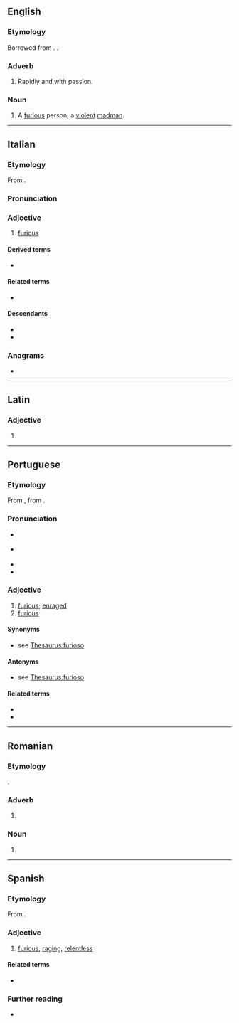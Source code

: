 ==English==

===Etymology===
Borrowed from {{bor|en|it|-}}. {{doublet|en|furious}}.

===Adverb===
{{en-adv|-}}

# {{lb|en|music}} Rapidly and with passion.

===Noun===
{{en-noun}}

# {{lb|en|obsolete}} A [[furious]] person; a [[violent]] [[madman]].

----

==Italian==

===Etymology===
From {{der|it|la|furiōsus}}.

===Pronunciation===
{{it-pr|furióso,#furió[s]o}}

===Adjective===
{{it-adj}}

# [[furious]]

====Derived terms====
* {{l|it|furiosamente}}

====Related terms====
* {{l|it|furia}}

====Descendants====
* {{desc|en|furioso|bor=1}}
* {{desc|el|φουριόζος|t=hasty|bor=1}}

===Anagrams===
* {{anagrams|it|a=fioorsu|fusorio|ofisuro}}

{{C|it|Emotions}}

----

==Latin==

===Adjective===
{{la-adj-form|furiōsō}}

# {{inflection of|la|furiōsus||dat//abl|m//n|s}}

----

==Portuguese==

===Etymology===
From {{der|pt|la|furiōsus|t=furious}}, from {{m|la|furia|t=rage}}.

===Pronunciation===
* {{a|Brazil|Portugal}} {{IPA|pt|/fu.ɾi.ˈo.zu/|/fu.ˈɾjo.zu/}}
* {{a|South Brazil}} {{IPA|pt|/fu.ɾi.ˈo.zo/|/fu.ˈɾjo.zo/}}
* {{hyphenation|pt|fu|ri|o|so}}
* {{rhymes|pt|ozu|s=4}}

===Adjective===
{{pt-adj|furios|o}}

# [[furious]]; [[enraged]]
# [[furious]] {{gloss|moving or occurring with violence}}
#: {{ux|pt|Vento '''furioso'''.|inline=1|'''Furious''' wind.}}
#: {{syn|pt|violento}}
#: {{ant|pt|calmo}}

====Synonyms====
* {{sense|enraged}} see [[WS:furioso#Synonyms|Thesaurus:furioso]]

====Antonyms====
* {{sense|enraged}} see [[WS:furioso#Antonyms|Thesaurus:furioso]]

====Related terms====
* {{l|pt|enfurecer}}
* {{l|pt|fúria}}

{{cln|pt|terms suffixed with -oso}}

----

==Romanian==

===Etymology===
{{ubor|ro|it|furioso}}.

===Adverb===
{{head|ro|adverb}}

# {{l|en|furioso}}

===Noun===
{{ro-noun|m|-}}

# {{l|en|furioso}}

{{ro-noun-m|n=sg}}

----

==Spanish==

===Etymology===
From {{der|es|la|furiōsus}}.

===Adjective===
{{es-adj}}

# [[furious]], [[raging]], [[relentless]]

====Related terms====
* {{l|es|furia}}

===Further reading===
* {{R:es:DRAE}}